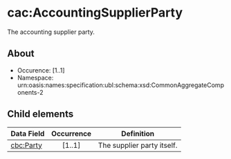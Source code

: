 # cac:AccountingSupplierParty
 The accounting supplier party.
## About
* Occurence: [1..1]
* Namespace: urn:oasis:names:specification:ubl:schema:xsd:CommonAggregateComponents-2

## Child elements
| Data Field            | Occurrence |                        Definition |
|-----------------------|:------------:|-----------------------------------|
|[cbc:Party](./Party.mdx) |	[1..1] |The supplier party itself.|
